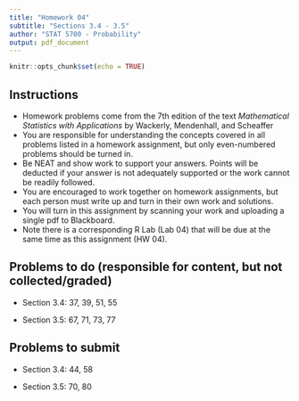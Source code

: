 ```yaml
---
title: "Homework 04"
subtitle: "Sections 3.4 - 3.5"
author: "STAT 5700 - Probability"
output: pdf_document
---
```


```r
knitr::opts_chunk$set(echo = TRUE)
```

## Instructions

- Homework problems come from the 7th edition of the text *Mathematical Statistics with Applications* by Wackerly, Mendenhall, and Scheaffer
- You are responsible for understanding the concepts covered in all problems listed in a homework assignment, but only even-numbered problems should be turned in. 
- Be NEAT and show work to support your answers. Points will be deducted if your answer is not adequately supported or the work cannot be readily followed. 
- You are encouraged to work together on homework assignments, but each person must write up and turn in their own work and solutions. 
- You will turn in this assignment by scanning your work and uploading a single pdf to Blackboard. 
- Note there is a corresponding R Lab (Lab 04) that will be due at the same time as this assignment (HW 04). 

## Problems to do (responsible for content, but not collected/graded)

+ Section 3.4: 37, 39, 51, 55

+ Section 3.5: 67, 71, 73, 77

## Problems to submit

+ Section 3.4: 44, 58

+ Section 3.5: 70, 80